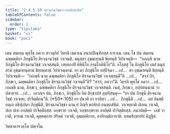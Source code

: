 ```yaml
---
title: "2.4.5.10 ติรจฺฉานวิชฺชาวาจนสิกฺขาปท"
tableOfContents: false
sidebar:
  order: 2
type: "tipitaka"
basket: "vi"
book: "paci"
---
```



<DynamicBreadcrumb />

<Division number="1017" book="paci">

<Paragraph number="3079" book="paci">
เตน สมเยน พุทฺโธ ภควา สาวตฺถิยํ วิหรติ เชตวเน อนาถปิณฺฑิกสฺส อาราเม. เตน โข ปน สมเยน ฉพฺพคฺคิยา ภิกฺขุนิโย ติรจฺฉานวิชฺชํ วาเจนฺติ. มนุสฺสา อุชฺฌายนฺติ ขิยฺยนฺติ วิปาเจนฺติ—  “กถญฺหิ นาม ภิกฺขุนิโย ติรจฺฉานวิชฺชํ วาเจสฺสนฺติ, เสยฺยถาปิ คิหินิโย กามโภคินิโย”ติ.
</Paragraph>

<Paragraph number="3080" book="paci">
อโสฺสสุํ โข ภิกฺขุนิโย เตสํ มนุสฺสานํ อุชฺฌายนฺตานํ ขิยฺยนฺตานํ วิปาเจนฺตานํ. ยา ตา ภิกฺขุนิโย อปฺปิจฺฉา …เป…  ตา อุชฺฌายนฺติ ขิยฺยนฺติ วิปาเจนฺติ—  “กถญฺหิ นาม ฉพฺพคฺคิยา ภิกฺขุนิโย ติรจฺฉานวิชฺชํ วาเจสฺสนฺตี”ติ …เป…  “สจฺจํ กิร, ภิกฺขเว, ฉพฺพคฺคิยา ภิกฺขุนิโย ติรจฺฉานวิชฺชํ วาเจนฺตี”ติ? “สจฺจํ, ภควา”ติ. วิครหิ พุทฺโธ ภควา …เป…  กถญฺหิ นาม, ภิกฺขเว, ฉพฺพคฺคิยา ภิกฺขุนิโย ติรจฺฉานวิชฺชํ วาเจสฺสนฺติ. เนตํ, ภิกฺขเว, อปฺปสนฺนานํ วา ปสาทาย …เป…  เอวญฺจ ปน, ภิกฺขเว, ภิกฺขุนิโย อิมํ สิกฺขาปทํ อุทฺทิสนฺตุ—
</Paragraph>

</Division>
<Division number="1018" book="paci">

<Paragraph number="3081" book="paci">
<Emphasis>“ยา ปน ภิกฺขุนี ติรจฺฉานวิชฺชํ วาเจยฺย, ปาจิตฺติยนฺ”</Emphasis>ติ. (*50*:<Emphasis>105</Emphasis>)
</Paragraph>

</Division>
<Division number="1019" book="paci">

<Paragraph number="3082" book="paci">
<Emphasis>ยา ปนา</Emphasis>ติ ยา ยาทิสา …เป…  <Emphasis>ภิกฺขุนี</Emphasis>ติ …เป…  อยํ อิมสฺมิํ อตฺเถ อธิปฺเปตา ภิกฺขุนีติ.
</Paragraph>

<Paragraph number="3083" book="paci">
<Emphasis>ติรจฺฉานวิชฺชา</Emphasis> นาม ยํ กิญฺจิ พาหิรกํ อนตฺถสํหิตํ.
</Paragraph>

<Paragraph number="3084" book="paci">
<Emphasis>วาเจยฺยา</Emphasis>ติ ปเทน วาเจติ, ปเท ปเท อาปตฺติ ปาจิตฺติยสฺส. อกฺขราย วาเจติ, อกฺขรกฺขราย อาปตฺติ ปาจิตฺติยสฺส.
</Paragraph>

</Division>
<Division number="1020" book="paci">

<Paragraph number="3085" book="paci">
อนาปตฺติ—  เลขํ วาเจติ, ธารณํ วาเจติ, คุตฺตตฺถาย ปริตฺตํ วาเจติ, อุมฺมตฺติกาย, อาทิกมฺมิกายาติ.

</Paragraph>
</Division>

<Paragraph number="3086" type="center" book="paci">
ทสมสิกฺขาปทํ นิฏฺฐิตํ.

  
จิตฺตาคารวคฺโค ปญฺจโม.
</Paragraph>